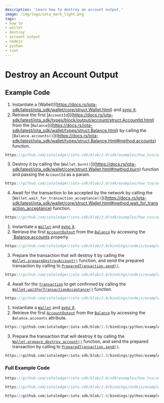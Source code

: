 ```yaml
---
description: 'Learn how to destroy an account output.'
image: /img/logo/iota_mark_light.png
tags:
- how to
- wallet
- destroy
- account output
- nodejs
- python
- rust
---
```


# Destroy an Account Output

## Example Code

<Tabs groupId="language" queryString>
<TabItem value="rust" label="Rust">

1. Instantiate a [Wallet]((https://docs.rs/iota-sdk/latest/iota_sdk/wallet/core/struct.Wallet.html) and [sync it](../wallet/check-balance.mdx).
2. Retrieve the first [`AccountId`]((https://docs.rs/iota-sdk/latest/iota_sdk/types/block/output/account/struct.AccountId.html) from the
[`Balance`]((https://docs.rs/iota-sdk/latest/iota_sdk/wallet/types/struct.Balance.html) by calling
the [`Balance.accounts()`]((https://docs.rs/iota-sdk/latest/iota_sdk/wallet/types/struct.Balance.html#method.accounts) function.

<div className={'hide-code-block-extras'}>

```rust reference
https://github.com/iotaledger/iota-sdk/blob/2.0/sdk/examples/how_tos/account_output/destroy.rs#L30
```

</div>

3. Destroy it by calling the [`Wallet.burn()`]((https://docs.rs/iota-sdk/latest/iota_sdk/wallet/core/struct.Wallet.html#method.burn)
    function and passing the `AccountId` as a param.

<div className={'hide-code-block-extras'}>

```rust reference
https://github.com/iotaledger/iota-sdk/blob/2.0/sdk/examples/how_tos/account_output/destroy.rs#L41
```

</div>

4. Await for the transaction to be accepted by the network by calling the [`Wallet.wait_for_transaction_acceptance()`]((https://docs.rs/iota-sdk/latest/iota_sdk/wallet/core/struct.Wallet.html#method.wait_for_transaction_acceptance) function.

<div className={'hide-code-block-extras'}>

```rust reference
https://github.com/iotaledger/iota-sdk/blob/2.0/sdk/examples/how_tos/account_output/destroy.rs#L44-L46
```

</div>
</TabItem>
<TabItem value="typescript-node" label="Typescript (Node.js)">

1. Instantiate a [`Wallet`](../../references/nodejs/classes/Wallet.md) and [sync it](../wallet/check-balance.mdx).
2. Retrieve the first [`AccountOutput`](../../references/nodejs/classes/AccountOutput.md) from the
[`Balance`](../../references/nodejs/interfaces/Balance.md) by accessing
the [`Balance.accounts](../../references/nodejs/interfaces/Balance.md#accounts) property.

<div className={'hide-code-block-extras'}>

```typescript reference
https://github.com/iotaledger/iota-sdk/blob/2.0/bindings/nodejs/examples/how_tos/account_output/destroy.ts#L39
```

</div>

3. Prepare the transaction that will destroy it by calling the [`Wallet.prepareDestroyAccount()`](../../references/nodejs/classes/Wallet.md#preparedestroyaccount)
    function, and send the prepared transaction by calling to [`PreparedTransaction.send()`](../../references/nodejs/classes/PreparedTransaction.md#send).

<div className={'hide-code-block-extras'}>

```typescript reference
https://github.com/iotaledger/iota-sdk/blob/2.0/bindings/nodejs/examples/how_tos/account_output/request-funds.ts#L44-L47
```

</div>

4. Await for the [`Transaction`](../../references/nodejs/classes/Transaction.md) to get confirmed by calling the
    [`Wallet.waitForTransactionAcceptance()`](../../references/nodejs/classes/Wallet.md#waitfortransactionacceptance)
    function.

<div className={'hide-code-block-extras'}>

```typescript reference
https://github.com/iotaledger/iota-sdk/blob/2.0/bindings/nodejs/examples/how_tos/account_output/destroy.ts#L60
```

</div>

</TabItem>
<TabItem value="python" label="Python">

1. Instantiate a [`Wallet`](../../references/python/iota_sdk/wallet/wallet.md) and [sync it](../wallet/check-balance.mdx).
2. Retrieve the first [`AccountOutput`](../../references/python/iota_sdk/types/output.md#accountoutput-objects) from the
[`Balance`](../../references/python/iota_sdk/types/balance.md) by accessing
the `Balance.accounts` attribute.

<div className={'hide-code-block-extras'}>

```python reference
https://github.com/iotaledger/iota-sdk/blob/2.0/bindings/python/examples/how_tos/account_output/destroy.py#L20
```

</div>

3. Prepare the transaction that will destroy it by calling the [`Wallet.prepare_destroy_account()`](../../references/python/iota_sdk/wallet/wallet.md#prepare_destroy_account)
    function, and send the prepared transaction by calling to [`PreparedTransaction.send()`](../../references/python/iota_sdk/wallet/prepared_transaction.md#send).


<div className={'hide-code-block-extras'}>

```python reference
https://github.com/iotaledger/iota-sdk/blob/2.0/bindings/python/examples/how_tos/account_output/destroy.py#L25
```

</div>

</TabItem>
</Tabs>

### Full Example Code

<Tabs groupId="language" queryString>
<TabItem value="rust" label="Rust">

```rust reference
https://github.com/iotaledger/iota-sdk/blob/2.0/sdk/examples/how_tos/account_output/destroy.rs
```

</TabItem>
<TabItem value="typescript-node" label="Typescript (Node.js)">

```typescript reference
https://github.com/iotaledger/iota-sdk/blob/2.0/bindings/nodejs/examples/how_tos/account_output/request-funds.ts
```

</TabItem>
<TabItem value="python" label="Python">

```python reference
https://github.com/iotaledger/iota-sdk/blob/2.0/bindings/python/examples/how_tos/account_output/destroy.py
```

</TabItem>
</Tabs>
